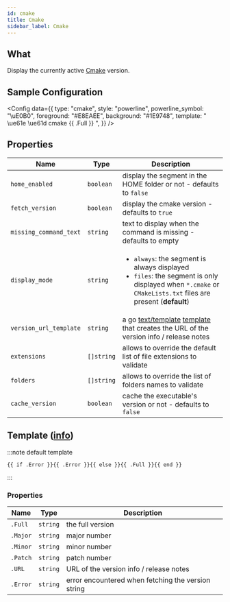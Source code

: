 ```yaml
---
id: cmake
title: Cmake
sidebar_label: Cmake
---
```


## What

Display the currently active [Cmake][cmake-github] version.

## Sample Configuration


<Config
  data={{
    type: "cmake",
    style: "powerline",
    powerline_symbol: "\uE0B0",
    foreground: "#E8EAEE",
    background: "#1E9748",
    template: " \ue61e \ue61d cmake {{ .Full }} ",
  }}
/>

## Properties

| Name                   | Type       | Description                                                                                                                                                                   |
| ---------------------- | ---------- | ----------------------------------------------------------------------------------------------------------------------------------------------------------------------------- |
| `home_enabled`         | `boolean`  | display the segment in the HOME folder or not - defaults to `false`                                                                                                           |
| `fetch_version`        | `boolean`  | display the cmake version - defaults to `true`                                                                                                                                |
| `missing_command_text` | `string`   | text to display when the command is missing - defaults to empty                                                                                                               |
| `display_mode`         | `string`   | <ul><li>`always`: the segment is always displayed</li><li>`files`: the segment is only displayed when `*.cmake` or `CMakeLists.txt` files are present (**default**)</li></ul> |
| `version_url_template` | `string`   | a go [text/template][go-text-template] [template][templates] that creates the URL of the version info / release notes                                                         |
| `extensions`           | `[]string` | allows to override the default list of file extensions to validate                                                                                                            |
| `folders`              | `[]string` | allows to override the list of folders names to validate                                                                                                                      |
| `cache_version`        | `boolean`  | cache the executable's version or not - defaults to `false`                                                                                                                   |

## Template ([info][templates])

:::note default template

```template
{{ if .Error }}{{ .Error }}{{ else }}{{ .Full }}{{ end }}
```

:::

### Properties

| Name     | Type     | Description                                        |
| -------- | -------- | -------------------------------------------------- |
| `.Full`  | `string` | the full version                                   |
| `.Major` | `string` | major number                                       |
| `.Minor` | `string` | minor number                                       |
| `.Patch` | `string` | patch number                                       |
| `.URL`   | `string` | URL of the version info / release notes            |
| `.Error` | `string` | error encountered when fetching the version string |

[cmake-github]: https://github.com/Kitware/CMake
[go-text-template]: https://golang.org/pkg/text/template/
[templates]: /docs/configuration/templates
